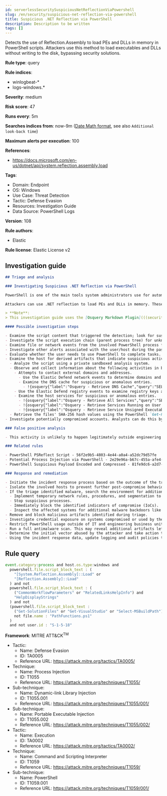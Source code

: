 ```yaml
---
id: serverlessSecuritySuspiciousNetReflectionViaPowershell
slug: /en/security/suspicious-net-reflection-via-powershell
title: Suspicious .NET Reflection via PowerShell
description: Description to be written
tags: []
---
```


<div id="suspicious-net-reflection-via-powershell"></div>

Detects the use of Reflection.Assembly to load PEs and DLLs in memory in PowerShell scripts. Attackers use this method to load executables and DLLs without writing to the disk, bypassing security solutions.

**Rule type**: query

**Rule indices**:

* winlogbeat-*
* logs-windows.*

**Severity**: medium

**Risk score**: 47

**Runs every**: 5m

**Searches indices from**: now-9m ([Date Math format](((ref))/common-options.html#date-math), see also <DocLink id="serverlessSecurityRulesUiCreate" section="set-the-rules-schedule">`Additional look-back time`</DocLink>)

**Maximum alerts per execution**: 100

**References**:

* https://docs.microsoft.com/en-us/dotnet/api/system.reflection.assembly.load

**Tags**:

* Domain: Endpoint
* OS: Windows
* Use Case: Threat Detection
* Tactic: Defense Evasion
* Resources: Investigation Guide
* Data Source: PowerShell Logs

**Version**: 108

**Rule authors**:

* Elastic

**Rule license**: Elastic License v2

## Investigation guide

```markdown
## Triage and analysis

### Investigating Suspicious .NET Reflection via PowerShell

PowerShell is one of the main tools system administrators use for automation, report routines, and other tasks. This makes it available for use in various environments, and creates an attractive way for attackers to execute code.

Attackers can use .NET reflection to load PEs and DLLs in memory. These payloads are commonly embedded in the script, which can circumvent file-based security protections.

> **Note**:
> This investigation guide uses the [Osquery Markdown Plugin](((security-guide))/invest-guide-run-osquery.html) introduced in Elastic Stack version 8.5.0. Older Elastic Stack versions will display unrendered Markdown in this guide.

#### Possible investigation steps

- Examine the script content that triggered the detection; look for suspicious DLL imports, collection or exfiltration capabilities, suspicious functions, encoded or compressed data, and other potentially malicious characteristics.
- Investigate the script execution chain (parent process tree) for unknown processes. Examine their executable files for prevalence, whether they are located in expected locations, and if they are signed with valid digital signatures.
- Examine file or network events from the involved PowerShell process for suspicious behavior.
- Investigate other alerts associated with the user/host during the past 48 hours.
- Evaluate whether the user needs to use PowerShell to complete tasks.
- Examine the host for derived artifacts that indicate suspicious activities:
  - Analyze the script using a private sandboxed analysis system.
  - Observe and collect information about the following activities in both the sandbox and the alert subject host:
    - Attempts to contact external domains and addresses.
      - Use the Elastic Defend network events to determine domains and addresses contacted by the subject process by filtering by the process' `process.entity_id`.
      - Examine the DNS cache for suspicious or anomalous entries.
        - !{osquery{"label":"Osquery - Retrieve DNS Cache","query":"SELECT * FROM dns_cache"}}
    - Use the Elastic Defend registry events to examine registry keys accessed, modified, or created by the related processes in the process tree.
    - Examine the host services for suspicious or anomalous entries.
      - !{osquery{"label":"Osquery - Retrieve All Services","query":"SELECT description, display_name, name, path, pid, service_type, start_type, status, user_account FROM services"}}
      - !{osquery{"label":"Osquery - Retrieve Services Running on User Accounts","query":"SELECT description, display_name, name, path, pid, service_type, start_type, status, user_account FROM services WHERE\nNOT (user_account LIKE '%LocalSystem' OR user_account LIKE '%LocalService' OR user_account LIKE '%NetworkService' OR\nuser_account == null)\n"}}
      - !{osquery{"label":"Osquery - Retrieve Service Unsigned Executables with Virustotal Link","query":"SELECT concat('https://www.virustotal.com/gui/file/', sha1) AS VtLink, name, description, start_type, status, pid,\nservices.path FROM services JOIN authenticode ON services.path = authenticode.path OR services.module_path =\nauthenticode.path JOIN hash ON services.path = hash.path WHERE authenticode.result != 'trusted'\n"}}
  - Retrieve the files' SHA-256 hash values using the PowerShell `Get-FileHash` cmdlet and search for the existence and reputation of the hashes in resources like VirusTotal, Hybrid-Analysis, CISCO Talos, Any.run, etc.
- Investigate potentially compromised accounts. Analysts can do this by searching for login events (for example, 4624) to the target host after the registry modification.

### False positive analysis

- This activity is unlikely to happen legitimately outside engineering or IT business units. As long as the analyst did not identify malware or suspicious activity related to the user or host, this alert can be dismissed.

### Related rules

- PowerShell PSReflect Script - 56f2e9b5-4803-4e44-a0a4-a52dc79d57fe
- Potential Process Injection via PowerShell - 2e29e96a-b67c-455a-afe4-de6183431d0d
- PowerShell Suspicious Payload Encoded and Compressed - 81fe9dc6-a2d7-4192-a2d8-eed98afc766a

### Response and remediation

- Initiate the incident response process based on the outcome of the triage.
- Isolate the involved hosts to prevent further post-compromise behavior.
- If the triage identified malware, search the environment for additional compromised hosts.
  - Implement temporary network rules, procedures, and segmentation to contain the malware.
  - Stop suspicious processes.
  - Immediately block the identified indicators of compromise (IoCs).
  - Inspect the affected systems for additional malware backdoors like reverse shells, reverse proxies, or droppers that attackers could use to reinfect the system.
- Remove and block malicious artifacts identified during triage.
- Investigate credential exposure on systems compromised or used by the attacker to ensure all compromised accounts are identified. Reset passwords for these accounts and other potentially compromised credentials, such as email, business systems, and web services.
- Restrict PowerShell usage outside of IT and engineering business units using GPOs, AppLocker, Intune, or similar software.
- Run a full antimalware scan. This may reveal additional artifacts left in the system, persistence mechanisms, and malware components.
- Determine the initial vector abused by the attacker and take action to prevent reinfection through the same vector.
- Using the incident response data, update logging and audit policies to improve the mean time to detect (MTTD) and the mean time to respond (MTTR).
```

## Rule query

```js
event.category:process and host.os.type:windows and
  powershell.file.script_block_text : (
    "[System.Reflection.Assembly]::Load" or
    "[Reflection.Assembly]::Load"
  ) and not
  powershell.file.script_block_text : (
    ("CommonWorkflowParameters" or "RelatedLinksHelpInfo") and
    "HelpDisplayStrings"
  ) and not
  (powershell.file.script_block_text :
    ("Get-SolutionFiles" or "Get-VisualStudio" or "Select-MSBuildPath") and
    not file.name : "PathFunctions.ps1"
  )
  and not user.id : "S-1-5-18"

```

**Framework**: MITRE ATT&CK<sup>TM</sup>

* Tactic:
    * Name: Defense Evasion
    * ID: TA0005
    * Reference URL: https://attack.mitre.org/tactics/TA0005/
* Technique:
    * Name: Process Injection
    * ID: T1055
    * Reference URL: https://attack.mitre.org/techniques/T1055/
* Sub-technique:
    * Name: Dynamic-link Library Injection
    * ID: T1055.001
    * Reference URL: https://attack.mitre.org/techniques/T1055/001/
* Sub-technique:
    * Name: Portable Executable Injection
    * ID: T1055.002
    * Reference URL: https://attack.mitre.org/techniques/T1055/002/
* Tactic:
    * Name: Execution
    * ID: TA0002
    * Reference URL: https://attack.mitre.org/tactics/TA0002/
* Technique:
    * Name: Command and Scripting Interpreter
    * ID: T1059
    * Reference URL: https://attack.mitre.org/techniques/T1059/
* Sub-technique:
    * Name: PowerShell
    * ID: T1059.001
    * Reference URL: https://attack.mitre.org/techniques/T1059/001/

